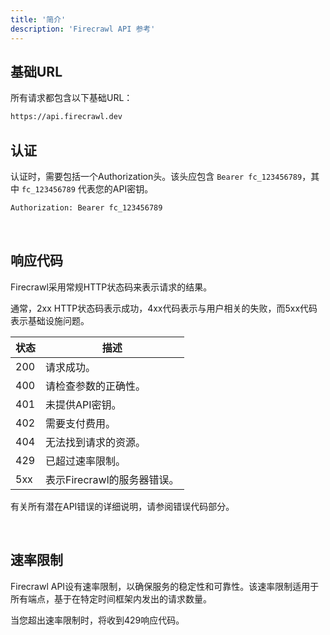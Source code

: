 ```yaml
---
title: '简介'
description: 'Firecrawl API 参考'
---
```


## 基础URL

所有请求都包含以下基础URL：

```bash
https://api.firecrawl.dev 
```


## 认证

认证时，需要包括一个Authorization头。该头应包含 `Bearer fc_123456789`，其中 `fc_123456789` 代表您的API密钥。

```bash
Authorization: Bearer fc_123456789
```
​

## 响应代码
Firecrawl采用常规HTTP状态码来表示请求的结果。

通常，2xx HTTP状态码表示成功，4xx代码表示与用户相关的失败，而5xx代码表示基础设施问题。

状态 | 描述
--- | ---
200 | 请求成功。
400 | 请检查参数的正确性。
401 | 未提供API密钥。
402 | 需要支付费用。
404 | 无法找到请求的资源。
429 | 已超过速率限制。
5xx | 表示Firecrawl的服务器错误。

有关所有潜在API错误的详细说明，请参阅错误代码部分。

​
## 速率限制
Firecrawl API设有速率限制，以确保服务的稳定性和可靠性。该速率限制适用于所有端点，基于在特定时间框架内发出的请求数量。

当您超出速率限制时，将收到429响应代码。